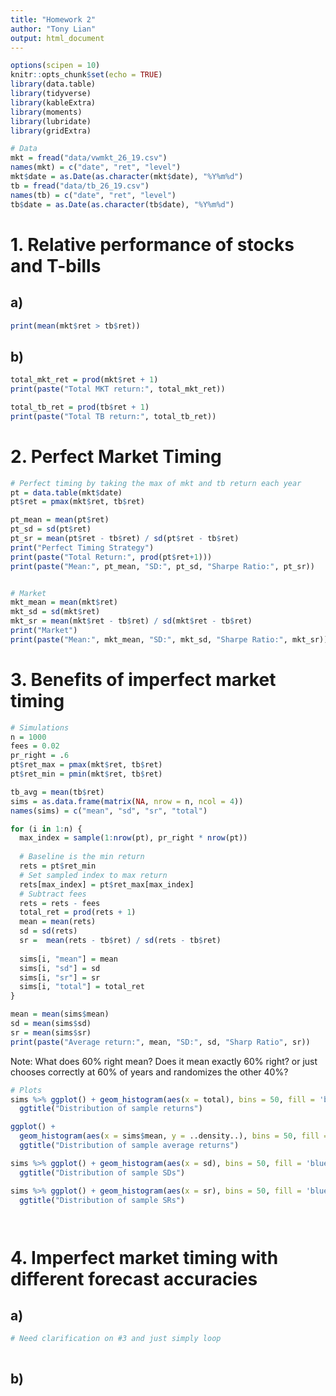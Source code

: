 ```yaml
---
title: "Homework 2"
author: "Tony Lian"
output: html_document
---
```


```r
options(scipen = 10)
knitr::opts_chunk$set(echo = TRUE)
library(data.table)
library(tidyverse)
library(kableExtra)
library(moments)
library(lubridate)
library(gridExtra)

# Data
mkt = fread("data/vwmkt_26_19.csv")
names(mkt) = c("date", "ret", "level")
mkt$date = as.Date(as.character(mkt$date), "%Y%m%d")
tb = fread("data/tb_26_19.csv")
names(tb) = c("date", "ret", "level")
tb$date = as.Date(as.character(tb$date), "%Y%m%d")


```


# 1. Relative performance of stocks and T-bills
## a)
```r
print(mean(mkt$ret > tb$ret))
```

## b)
```r
total_mkt_ret = prod(mkt$ret + 1)
print(paste("Total MKT return:", total_mkt_ret))

total_tb_ret = prod(tb$ret + 1)
print(paste("Total TB return:", total_tb_ret))
```


# 2. Perfect Market Timing
```r
# Perfect timing by taking the max of mkt and tb return each year
pt = data.table(mkt$date)
pt$ret = pmax(mkt$ret, tb$ret)

pt_mean = mean(pt$ret)
pt_sd = sd(pt$ret)
pt_sr = mean(pt$ret - tb$ret) / sd(pt$ret - tb$ret)
print("Perfect Timing Strategy")
print(paste("Total Return:", prod(pt$ret+1)))
print(paste("Mean:", pt_mean, "SD:", pt_sd, "Sharpe Ratio:", pt_sr))


# Market 
mkt_mean = mean(mkt$ret)
mkt_sd = sd(mkt$ret)
mkt_sr = mean(mkt$ret - tb$ret) / sd(mkt$ret - tb$ret)
print("Market")
print(paste("Mean:", mkt_mean, "SD:", mkt_sd, "Sharpe Ratio:", mkt_sr))
```


# 3. Benefits of imperfect market timing
```r
# Simulations
n = 1000
fees = 0.02
pr_right = .6
pt$ret_max = pmax(mkt$ret, tb$ret)
pt$ret_min = pmin(mkt$ret, tb$ret)

tb_avg = mean(tb$ret)
sims = as.data.frame(matrix(NA, nrow = n, ncol = 4))
names(sims) = c("mean", "sd", "sr", "total")

for (i in 1:n) {
  max_index = sample(1:nrow(pt), pr_right * nrow(pt))
  
  # Baseline is the min return
  rets = pt$ret_min
  # Set sampled index to max return
  rets[max_index] = pt$ret_max[max_index]
  # Subtract fees
  rets = rets - fees
  total_ret = prod(rets + 1)
  mean = mean(rets)
  sd = sd(rets)
  sr =  mean(rets - tb$ret) / sd(rets - tb$ret)
  
  sims[i, "mean"] = mean
  sims[i, "sd"] = sd
  sims[i, "sr"] = sr
  sims[i, "total"] = total_ret
}

mean = mean(sims$mean)
sd = mean(sims$sd)
sr = mean(sims$sr)
print(paste("Average return:", mean, "SD:", sd, "Sharp Ratio", sr))

```
Note: What does 60% right mean? Does it mean exactly 60% right? or just chooses correctly at 60% of years and randomizes the other 40%?


```r
# Plots
sims %>% ggplot() + geom_histogram(aes(x = total), bins = 50, fill = 'blue', alpha = 0.3) + 
  ggtitle("Distribution of sample returns")

ggplot() + 
  geom_histogram(aes(x = sims$mean, y = ..density..), bins = 50, fill = 'blue', alpha = 0.3) + 
  ggtitle("Distribution of sample average returns")

sims %>% ggplot() + geom_histogram(aes(x = sd), bins = 50, fill = 'blue', alpha = 0.3) + 
  ggtitle("Distribution of sample SDs")

sims %>% ggplot() + geom_histogram(aes(x = sr), bins = 50, fill = 'blue', alpha = 0.3) + 
  ggtitle("Distribution of sample SRs")




```



# 4. Imperfect market timing with different forecast accuracies
## a)
```r
# Need clarification on #3 and just simply loop



```


## b)
```r





```